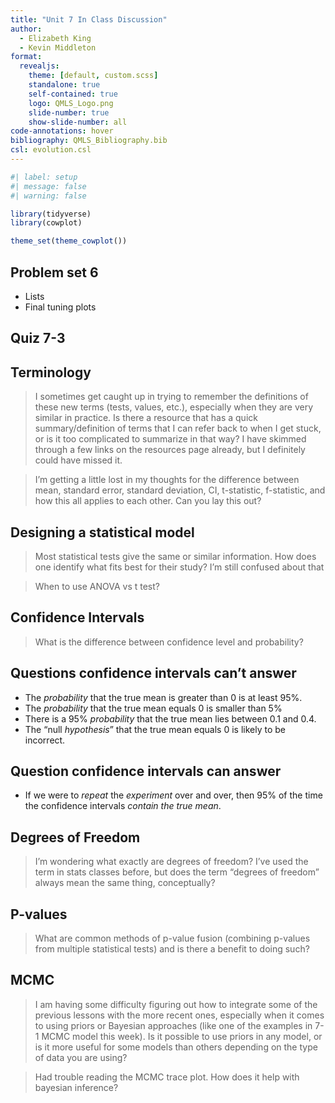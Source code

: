 ```yaml
---
title: "Unit 7 In Class Discussion"
author:
  - Elizabeth King
  - Kevin Middleton
format:
  revealjs:
    theme: [default, custom.scss]
    standalone: true
    self-contained: true
    logo: QMLS_Logo.png
    slide-number: true
    show-slide-number: all
code-annotations: hover
bibliography: QMLS_Bibliography.bib
csl: evolution.csl
---
```


```r
#| label: setup
#| message: false
#| warning: false

library(tidyverse)
library(cowplot)

theme_set(theme_cowplot())

```


## Problem set 6

- Lists
- Final tuning plots


## Quiz 7-3


## Terminology

> I sometimes get caught up in trying to remember the definitions of these new terms (tests, values, etc.), especially when they are very similar in practice. Is there a resource that has a quick summary/definition of terms that I can refer back to when I get stuck, or is it too complicated to summarize in that way? I have skimmed through a few links on the resources page already, but I definitely could have missed it.

>  I'm getting a little lost in my thoughts for the difference between mean, standard error, standard deviation, CI, t-statistic, f-statistic, and how this all applies to each other. Can you lay this out? 


## Designing a statistical model

> Most statistical tests give the same or similar information. How does one identify what fits best for their study? I'm still confused about that

> When to use ANOVA vs t test?


## Confidence Intervals

> What is the difference between confidence level and probability?

## Questions confidence intervals can't answer

- The *probability* that the true mean is greater than 0 is at least 95%.
- The *probability* that the true mean equals 0 is smaller than 5%
- There is a 95% *probability* that the true mean lies between 0.1 and 0.4.
- The "null *hypothesis*" that the true mean equals 0 is likely to be incorrect.


## Question confidence intervals can answer

- If we were to *repeat* the *experiment* over and over, then 95% of the time the confidence intervals *contain the true mean*.


## Degrees of Freedom

> I'm wondering what exactly are degrees of freedom? I've used the term in stats classes before, but does the term "degrees of freedom" always mean the same thing, conceptually?


## P-values

> What are common methods of p-value fusion (combining p-values from multiple statistical tests) and is there a benefit to doing such?


## MCMC

> I am having some difficulty figuring out how to integrate some of the previous lessons with the more recent ones, especially when it comes to using priors or Bayesian approaches (like one of the examples in 7-1 MCMC model this week). Is it possible to use priors in any model, or is it more useful for some models than others depending on the type of data you are using?

> Had trouble reading the MCMC trace plot. How does it help with bayesian inference?

